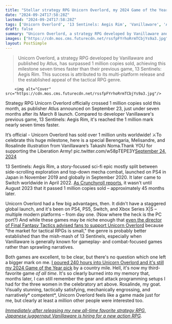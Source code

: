 ```yaml
---
title: "Stellar strategy RPG Unicorn Overlord, my 2024 Game of the Year, has sold 1 million copies nearly 7x faster than its developer's previous game"
date: "2024-09-24T17:58:28Z"
lastmod: "2024-09-24T17:58:28Z"
tags: ['Unicorn Overlord', '13 Sentinels: Aegis Rim', 'Vanillaware', 'Atlus', 'Strategy RPG', 'Tactical RPG', 'PS4', 'PS5', 'Switch', 'Xbox Series X|S', 'Action RPG']
draft: false
summary: "Unicorn Overlord, a strategy RPG developed by Vanillaware and published by Atlus, has surpassed 1 million copies sold, achieving this milestone seven times faster than their previous game, 13 Sentinels: Aegis Rim. This success is attributed to its multi-platform release and the established appeal of the tactical RPG genre."
images: ["https://cdn.mos.cms.futurecdn.net/rssfpFYrhoRrmTCbjYs9a3.jpg"]
layout: PostSimple
---
```

> Unicorn Overlord, a strategy RPG developed by Vanillaware and published by Atlus, has surpassed 1 million copies sold, achieving this milestone seven times faster than their previous game, 13 Sentinels: Aegis Rim. This success is attributed to its multi-platform release and the established appeal of the tactical RPG genre.


        <img alt="Cover" src="https://cdn.mos.cms.futurecdn.net/rssfpFYrhoRrmTCbjYs9a3.jpg"/>
        
Strategy RPG Unicorn Overlord officially crossed 1 million copies sold this month, as publisher Atlus announced on September 23, just under seven months after its March 8 launch. Compared to developer Vanillaware's previous game, 13 Sentinels: Aegis Rim, it's reached the 1 million mark nearly seven times faster.

It’s official - Unicorn Overlord has sold over 1 million units worldwide! ⚔️To celebrate this huge milestone, here is a special Berengaria, Melisandre, and Rosalinde illustration from Vanillaware’s Takashi Noma.Thank YOU for supporting the Liberation Army! pic.twitter.com/w58pTEPE3Y[September 24, 2024](https://twitter.com/Atlus_West/status/1838385009322758274)

13 Sentinels: Aegis Rim, a story-focused sci-fi epic mostly split between side-scrolling exploration and top-down mecha combat, launched on PS4 in Japan in November 2019 and globally in September 2020. It later came to Switch worldwide in April 2022. [<u>As Crunchyroll reports</u>](https://crunchyroll.pxf.io/c/221109/1355381/16324?subId1=grd-us-8993663596106092167&sharedId=grd-us&u=https%3A%2F%2Fwww.crunchyroll.com%2Fnews%2Flatest%2F2023%2F8%2F31%2F13-sentinels-aegis-rim-one-million-sales%3Fsrsltid%3DAfmBOoos7BuWvLwijAz-36vH4he8AQc_68PR8nkQUqhshvr4MX8RDJVF), it wasn't until August 2023 that it passed 1 million copies sold – approximately 45 months later. 

Unicorn Overlord had a few big advantages, then. It didn't have a staggered global launch, and it's been on PS4, PS5, Switch, and Xbox Series X|S – multiple modern platforms – from day one. (Now where the heck is the PC port?) And while these games may be niche enough that [<u>even the director of Final Fantasy Tactics advised fans to support Unicorn Overlord</u>](https://www.gamesradar.com/final-fantasy-tactics-director-encourages-fans-begging-for-a-remake-to-give-unicorn-overlord-their-support-the-market-for-tactical-rpgs-is-small/) because "the market for tactical RPGs is small," the genre is probably better established than the mish-mash of 13 Sentinels, especially when Vanillaware is generally known for gameplay- and combat-focused games rather than sprawling narratives. 

Both games are excellent, to be clear, but there's no question which one left a bigger mark on me. [<u>I poured 240 hours into Unicorn Overlord and it's still my 2024 Game of the Year pick</u>](https://www.gamesradar.com/games/rpg/strategy-rpg-unicorn-overlord-supposedly-takes-60-hours-to-beat-it-took-me-240-and-is-now-one-of-my-favorite-games-of-all-time/) by a country mile. Hell, it's now my third-favorite game *of all time*. It's so clearly burned into my memory that, months later, I can still remember the gear and attack programming setups I had for the three women in the celebratory art above. Rosalinde, my goat. Visually stunning, tactically satisfying, mechanically engrossing, and narratively* competent*, Unicorn Overlord feels like a game made just for me, but clearly at least a million other people were interested too. 

[<em>Immediately after releasing my new all-time favorite strategy RPG, Japanese juggernaut Vanillaware is hiring for a new action RPG</em>](https://www.gamesradar.com/games/rpg/immediately-after-releasing-my-new-all-time-favorite-strategy-rpg-japanese-juggernaut-vanillaware-is-hiring-for-a-new-action-rpg/)*.*
        